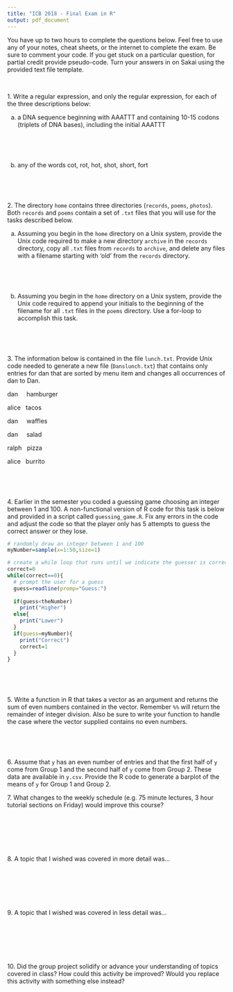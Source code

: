 ```yaml
---
title: "ICB 2018 - Final Exam in R"
output: pdf_document
---
```


You have up to two hours to complete the questions below. Feel free to use any of your notes, cheat sheets, or the internet to complete the exam. Be sure to comment your code. If you get stuck on a particular question, for partial credit provide pseudo-code. Turn your answers in on Sakai using the provided text file template.

&nbsp;

1\. Write a regular expression, and only the regular expression, for each of the three descriptions below:

a. a DNA sequence beginning with AAATTT and containing 10-15 codons (triplets of DNA bases), including the initial AAATTT

&nbsp;

&nbsp;

b. any of the words cot, rot, hot, shot, short, fort

&nbsp;

&nbsp;

2\. The directory `home` contains three directories (`records`, `poems`, `photos`). Both `records` and `poems` contain a set of `.txt` files that you will use for the tasks described below.

a. Assuming you begin in the `home` directory on a Unix system, provide the Unix code required to make a new directory `archive` in the `records` directory, copy all `.txt` files from `records` to `archive`, and delete any files with a filename starting with 'old' from the `records` directory.

&nbsp;

&nbsp;

b. Assuming you begin in the `home` directory on a Unix system, provide the Unix code required to append your initials to the beginning of the filename for all `.txt` files in the `poems` directory. Use a for-loop to accomplish this task.

&nbsp;

&nbsp;

3\. The information below is contained in the file `lunch.txt`. Provide Unix code needed to generate a new file (`Danslunch.txt`) that contains only entries for dan that are sorted by menu item and changes all occurrences of dan to Dan.

dan &nbsp; &nbsp; hamburger

alice &nbsp; tacos

dan &nbsp; &nbsp; waffles

dan &nbsp; &nbsp; salad

ralph &nbsp; pizza

alice &nbsp; burrito

&nbsp;

&nbsp;

\pagebreak

4\. Earlier in the semester you coded a guessing game choosing an integer between 1 and 100. A non-functional version of R code for this task is below and provided in a script called `guessing_game.R`. Fix any errors in the code and adjust the code so that the player only has 5 attempts to guess the correct answer or they lose.

```r
# randomly draw an integer between 1 and 100
myNumber=sample(x=1:50,size=1)

# create a while loop that runs until we indicate the guesser is correct
correct=0
while(correct==0){
  # prompt the user for a guess
  guess=readline(promp="Guess:")
  
  if(guess<theNumber)
    print("Higher")
  else{
    print("Lower")
  }
  if(guess=myNumber){
    print("Correct")
    correct=1
  }
}
```


&nbsp;

&nbsp;



5\. Write a function in R that takes a vector as an argument and returns the sum of even numbers contained in the vector. Remember `%%` will return the remainder of integer division. Also be sure to write your function to handle the case where the vector supplied contains no even numbers.

&nbsp;

&nbsp;

6\. Assume that `y` has an even number of entries and that the first half of `y` come from Group 1 and the second half of `y` come from Group 2. These data are available in `y.csv`. Provide the R code to generate a barplot of the means of `y` for Group 1 and Group 2.

\pagebreak

7\. What changes to the weekly schedule (e.g. 75 minute lectures, 3 hour tutorial sections on Friday) would improve this course?

&nbsp;

&nbsp;

&nbsp;

8\. A topic that I wished was covered in more detail was...

&nbsp;

&nbsp;

&nbsp;

9\. A topic that I wished was covered in less detail was...

&nbsp;

&nbsp;

&nbsp;

10\. Did the group project solidify or advance your understanding of topics covered in class? How could this activity be improved? Would you replace this activity with something else instead?
